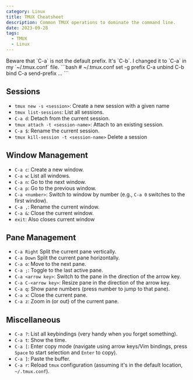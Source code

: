 ```yaml
---
category: Linux
title: TMUX Cheatsheet
description: Common TMUX operations to dominate the command line.
date: 2023-09-28
tags:
  - TMUX
  - Linux
---
```


<Callout>
Beware that `C-a` is not the default prefix. It's `C-b`. I changed it to `C-a` in my `~/.tmux.conf` file.
```bash
# ~/.tmux.conf
set -g prefix C-a
unbind C-b
bind C-a send-prefix
...
```
</Callout>

## Sessions
- `tmux new -s <session>`:  Create a new session with a given name
- `tmux list-sessions`:  List all sessions.
- `C-a d`: Detach from the current session.
- `tmux attach -t <session-name>`: Attach to an existing session.
- `C-a $`: Rename the current session. 
- `tmux kill-session -t <session-name>` Delete a session

## Window Management
- `C-a c`: Create a new window.
- `C-a w`: List all windows.
- `C-a n`: Go to the next window.
- `C-a p`: Go to the previous window.
- `C-a <number>`: Switch to window by number (e.g., `C-a 0` switches to the first window).
- `C-a ,`: Rename the current window.
- `C-a &`: Close the current window.
- `exit`: Also closes current window

## Pane Management
- `C-a Right` Split the current pane vertically.
- `C-a Down` Split the current pane horizontally.
- `C-a o`: Move to the next pane.
- `C-a ;`: Toggle to the last active pane.
- `C-a <arrow key>`: Switch to the pane in the direction of the arrow key.
- `C-a C-<arrow key>`: Resize pane in the direction of the arrow key.
- `C-a q`: Show pane numbers (press number to jump to that pane).
- `C-a x`: Close the current pane.
- `C-a z`: Zoom in (or out) of the current pane.

## Miscellaneous
- `C-a ?`: List all keybindings (very handy when you forget something).
- `C-a t`: Show the time.
- `C-a [`: Enter copy mode (navigate using arrow keys/Vim bindings, press `Space` to start selection and `Enter` to copy).
- `C-a ]`: Paste the buffer.
- `C-a r`: Reload `tmux` configuration (assuming it's in the default location, `~/.tmux.conf`).
